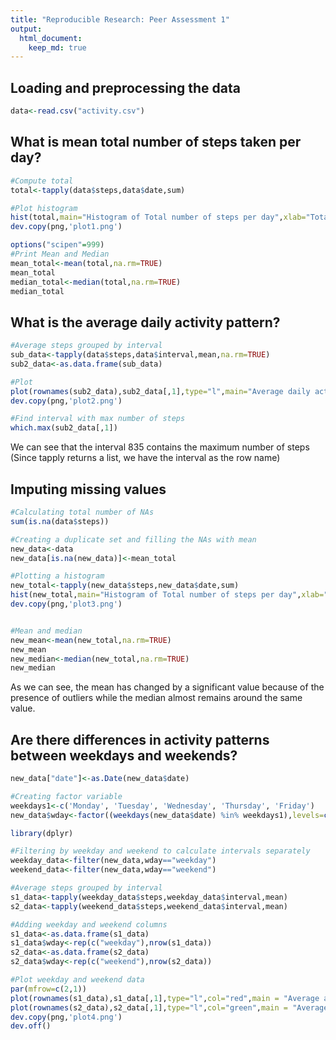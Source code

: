 ```yaml
---
title: "Reproducible Research: Peer Assessment 1"
output: 
  html_document:
    keep_md: true
---
```



## Loading and preprocessing the data
```r
data<-read.csv("activity.csv")
```

## What is mean total number of steps taken per day?
```r
#Compute total
total<-tapply(data$steps,data$date,sum)

#Plot histogram
hist(total,main="Histogram of Total number of steps per day",xlab="Total number of steps",col="orange")
dev.copy(png,'plot1.png')

options("scipen"=999)
#Print Mean and Median
mean_total<-mean(total,na.rm=TRUE)
mean_total
median_total<-median(total,na.rm=TRUE)
median_total
```

## What is the average daily activity pattern?
```r
#Average steps grouped by interval
sub_data<-tapply(data$steps,data$interval,mean,na.rm=TRUE)
sub2_data<-as.data.frame(sub_data)

#Plot
plot(rownames(sub2_data),sub2_data[,1],type="l",main="Average daily activity pattern",xlab="Interval",ylab="Avg number of steps",col="magenta")
dev.copy(png,'plot2.png')

#Find interval with max number of steps
which.max(sub2_data[,1])
```
We can see that the interval 835 contains the maximum number of steps (Since tapply returns a list, we have the interval as the row name)

## Imputing missing values
```r
#Calculating total number of NAs
sum(is.na(data$steps))

#Creating a duplicate set and filling the NAs with mean
new_data<-data
new_data[is.na(new_data)]<-mean_total

#Plotting a histogram
new_total<-tapply(new_data$steps,new_data$date,sum)
hist(new_total,main="Histogram of Total number of steps per day",xlab="Total number of steps",col="blue")
dev.copy(png,'plot3.png')


#Mean and median
new_mean<-mean(new_total,na.rm=TRUE)
new_mean
new_median<-median(new_total,na.rm=TRUE)
new_median
```
As we can see, the mean has changed by a significant value because of the presence of outliers while the median almost remains around the same value.

## Are there differences in activity patterns between weekdays and weekends?
```r
new_data["date"]<-as.Date(new_data$date)

#Creating factor variable
weekdays1<-c('Monday', 'Tuesday', 'Wednesday', 'Thursday', 'Friday')
new_data$wday<-factor((weekdays(new_data$date) %in% weekdays1),levels=c(FALSE,TRUE),labels=c('weekend','weekday'))

library(dplyr)

#Filtering by weekday and weekend to calculate intervals separately
weekday_data<-filter(new_data,wday=="weekday")
weekend_data<-filter(new_data,wday=="weekend")

#Average steps grouped by interval
s1_data<-tapply(weekday_data$steps,weekday_data$interval,mean)
s2_data<-tapply(weekend_data$steps,weekend_data$interval,mean)

#Adding weekday and weekend columns
s1_data<-as.data.frame(s1_data)
s1_data$wday<-rep(c("weekday"),nrow(s1_data))
s2_data<-as.data.frame(s2_data)
s2_data$wday<-rep(c("weekend"),nrow(s2_data))

#Plot weekday and weekend data
par(mfrow=c(2,1))
plot(rownames(s1_data),s1_data[,1],type="l",col="red",main = "Average activity patterns on Weekdays",xlab="Interval",ylab="Avg number of steps")
plot(rownames(s2_data),s2_data[,1],type="l",col="green",main = "Average activity patterns on Weekends",xlab="Interval",ylab="Avg number of steps")
dev.copy(png,'plot4.png')
dev.off()
```

